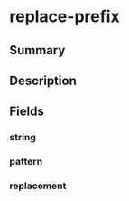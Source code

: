 
# replace-prefix

## Summary

<Tooltip components={props.components} />

## Description

<Description components={props.components} />

## Fields

### string

<Field0 components={props.components} />

### pattern

<Field1 components={props.components} />

### replacement

<Field2 components={props.components} />

